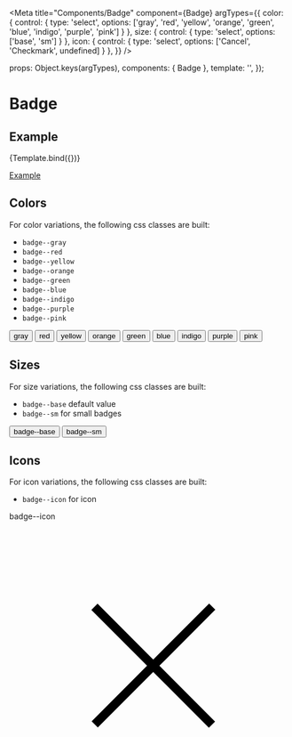 
<Meta
  title="Components/Badge"
  component={Badge}
  argTypes={{
    color: { control: { type: 'select', options: ['gray', 'red', 'yellow', 'orange', 'green', 'blue', 'indigo', 'purple', 'pink'] } },
    size: { control: { type: 'select', options: ['base', 'sm'] } },
    icon: { control: { type: 'select', options: ['Cancel', 'Checkmark', undefined] } },
  }}
/>

  props: Object.keys(argTypes),
  components: { Badge },
  template: '<Badge :color="color" :size="size" :icon="icon" :label="label" />',
});

# Badge

## Example

<Canvas>
  <Story
    name="Example"
    args={{
      color: 'gray',
      size: 'base',
      icon: undefined,
      label: 'Badge',
    }}
  >
    {Template.bind({})}
  </Story>
</Canvas>

<ArgsTable story="Example" />

[Example](?path=/story/components-badge--example)

## Colors
For color variations, the following css classes are built:
- `badge--gray`
- `badge--red`
- `badge--yellow`
- `badge--orange`
- `badge--green`
- `badge--blue`
- `badge--indigo`
- `badge--purple`
- `badge--pink`

<Canvas>
    <button class="badge badge--gray">gray</button>
    <button class="badge badge--red">red</button>
    <button class="badge badge--yellow">yellow</button>
    <button class="badge badge--orange">orange</button>
    <button class="badge badge--green">green</button>
    <button class="badge badge--blue">blue</button>
    <button class="badge badge--indigo">indigo</button>
    <button class="badge badge--purple">purple</button>
    <button class="badge badge--pink">pink</button>
</Canvas>


## Sizes
For size variations, the following css classes are built:
- `badge--base` default value
- `badge--sm` for small badges

<Canvas>
    <button class="badge badge--base badge--gray">badge--base</button>
    <button class="badge badge--sm badge--gray">badge--sm</button>
</Canvas>

## Icons
For icon variations, the following css classes are built:
- `badge--icon` for icon

<Canvas>
  <div class="badge badge--gray badge--icon">
    <span class="badge__text">badge--icon</span>
    <svg
      viewBox="0 0 24 24"
      xmlns="http://www.w3.org/2000/svg"
      class="badge__icon icon icon--base"
    >
      <path
        xmlns="http://www.w3.org/2000/svg"
        d="m17.153 7.066-4.8 4.801-4.779-4.779-.53.531 4.779 4.778-4.757 4.756.531.531 4.756-4.757 4.778 4.779.531-.53-4.779-4.779 4.801-4.8z"
      ></path>
    </svg>
  </div>
</Canvas>
